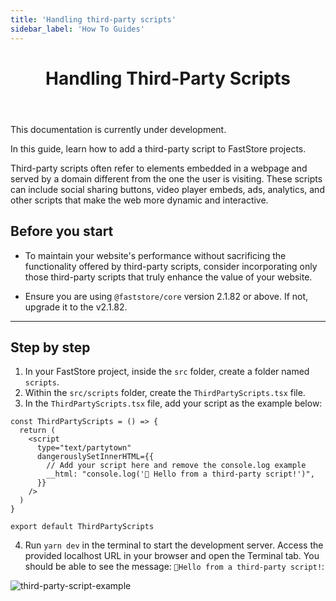 ```yaml
---
title: 'Handling third-party scripts'
sidebar_label: 'How To Guides'
---
```



<header>

# Handling Third-Party Scripts

</header>

<Callout type="warning" emoji="⚠️">
  This documentation is currently under development.
</Callout>

In this guide, learn how to add a third-party script to FastStore projects.

Third-party scripts often refer to elements embedded in a webpage and served by a domain different from the one the user is visiting. These scripts can include social sharing buttons, video player embeds, ads, analytics, and other scripts that make the web more dynamic and interactive.

## Before you start

- To maintain your website's performance without sacrificing the functionality offered by third-party scripts, consider incorporating only those third-party scripts that truly enhance the value of your website.

- Ensure you are using `@faststore/core` version 2.1.82 or above. If not, upgrade it to the v2.1.82.

---

## Step by step

1. In your FastStore project, inside the `src` folder, create a folder named `scripts`.
2. Within the `src/scripts` folder, create the `ThirdPartyScripts.tsx` file.
3. In the `ThirdPartyScripts.tsx` file, add your script as the example below:

```tsx filename="src/scripts/ThirdPartyScripts.tsx" {7} copy
const ThirdPartyScripts = () => {
  return (
    <script
      type="text/partytown"
      dangerouslySetInnerHTML={{
        // Add your script here and remove the console.log example
        __html: "console.log('🚀 Hello from a third-party script!')",
      }}
    />
  )
}

export default ThirdPartyScripts
```

4. Run `yarn dev` in the terminal to start the development server. Access the provided localhost URL in your browser and open the Terminal tab. You should be able to see the message: `🚀Hello from a third-party script!`:

![third-party-script-example](https://github-production-user-asset-6210df.s3.amazonaws.com/3356699/273743662-1b7df1fa-7400-4c51-bb97-e918adfa982b.png)
